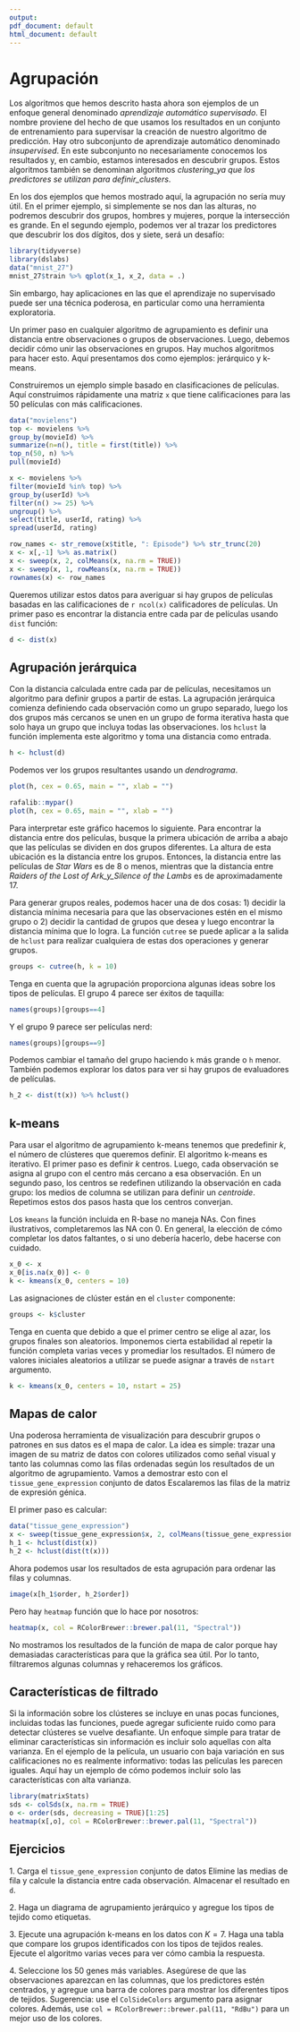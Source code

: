 ```yaml
---
output:
pdf_document: default
html_document: default
---
```

# Agrupación {#clustering}

Los algoritmos que hemos descrito hasta ahora son ejemplos de un enfoque general denominado _aprendizaje automático supervisado_. El nombre proviene del hecho de que usamos los resultados en un conjunto de entrenamiento para supervisar la creación de nuestro algoritmo de predicción. Hay otro subconjunto de aprendizaje automático denominado _insupervised_. En este subconjunto no necesariamente conocemos los resultados y, en cambio, estamos interesados en descubrir grupos. Estos algoritmos también se denominan algoritmos _clustering_ya que los predictores se utilizan para definir_clusters_.

En los dos ejemplos que hemos mostrado aquí, la agrupación no sería muy útil. En el primer ejemplo, si simplemente se nos dan las alturas, no podremos descubrir dos grupos, hombres y mujeres, porque la intersección es grande. En el segundo ejemplo, podemos ver al trazar los predictores que descubrir los dos dígitos, dos y siete, será un desafío:

```r
library(tidyverse)
library(dslabs)
data("mnist_27")
mnist_27$train %>% qplot(x_1, x_2, data = .)
```

Sin embargo, hay aplicaciones en las que el aprendizaje no supervisado puede ser una técnica poderosa, en particular como una herramienta exploratoria.

Un primer paso en cualquier algoritmo de agrupamiento es definir una distancia entre observaciones o grupos de observaciones. Luego, debemos decidir cómo unir las observaciones en grupos. Hay muchos algoritmos para hacer esto. Aquí presentamos dos como ejemplos: jerárquico y k-means.

Construiremos un ejemplo simple basado en clasificaciones de películas. Aquí construimos rápidamente una matriz `x` que tiene calificaciones para las 50 películas con más calificaciones.

```r
data("movielens")
top <- movielens %>%
group_by(movieId) %>%
summarize(n=n(), title = first(title)) %>%
top_n(50, n) %>%
pull(movieId)

x <- movielens %>%
filter(movieId %in% top) %>%
group_by(userId) %>%
filter(n() >= 25) %>%
ungroup() %>%
select(title, userId, rating) %>%
spread(userId, rating)

row_names <- str_remove(x$title, ": Episode") %>% str_trunc(20)
x <- x[,-1] %>% as.matrix()
x <- sweep(x, 2, colMeans(x, na.rm = TRUE))
x <- sweep(x, 1, rowMeans(x, na.rm = TRUE))
rownames(x) <- row_names
```

Queremos utilizar estos datos para averiguar si hay grupos de películas basadas en las calificaciones de `r ncol(x)` calificadores de películas. Un primer paso es encontrar la distancia entre cada par de películas usando `dist` función:

```r
d <- dist(x)
```

## Agrupación jerárquica

Con la distancia calculada entre cada par de películas, necesitamos un algoritmo para definir grupos a partir de estas. La agrupación jerárquica comienza definiendo cada observación como un grupo separado, luego los dos grupos más cercanos se unen en un grupo de forma iterativa hasta que solo haya un grupo que incluya todas las observaciones. los `hclust` la función implementa este algoritmo y toma una distancia como entrada.

```r
h <- hclust(d)
```

Podemos ver los grupos resultantes usando un _dendrograma_.

```r
plot(h, cex = 0.65, main = "", xlab = "")
```

```r
rafalib::mypar()
plot(h, cex = 0.65, main = "", xlab = "")
```

Para interpretar este gráfico hacemos lo siguiente. Para encontrar la distancia entre dos películas, busque la primera ubicación de arriba a abajo que las películas se dividen en dos grupos diferentes. La altura de esta ubicación es la distancia entre los grupos. Entonces, la distancia entre las películas de _Star Wars_ es de 8 o menos, mientras que la distancia entre _Raiders of the Lost of Ark_y_Silence of the Lambs_ es de aproximadamente 17.

Para generar grupos reales, podemos hacer una de dos cosas: 1) decidir la distancia mínima necesaria para que las observaciones estén en el mismo grupo o 2) decidir la cantidad de grupos que desea y luego encontrar la distancia mínima que lo logra. La función `cutree` se puede aplicar a la salida de `hclust` para realizar cualquiera de estas dos operaciones y generar grupos.

```r
groups <- cutree(h, k = 10)
```

Tenga en cuenta que la agrupación proporciona algunas ideas sobre los tipos de películas. El grupo 4 parece ser
éxitos de taquilla:

```r
names(groups)[groups==4]
```

Y el grupo 9 parece ser películas nerd:

```r
names(groups)[groups==9]
```

Podemos cambiar el tamaño del grupo haciendo `k` más grande o `h` menor. También podemos explorar los datos para ver si hay grupos de evaluadores de películas.

```r
h_2 <- dist(t(x)) %>% hclust()
```

<!--
```r
plot(h_2, cex = 0.35)
```
-->

## k-means

Para usar el algoritmo de agrupamiento k-means tenemos que predefinir $k$, el número de clústeres que queremos definir. El algoritmo k-means es iterativo.
El primer paso es definir $k$ centros. Luego, cada observación se asigna al grupo con el centro más cercano a esa observación. En un segundo paso, los centros se redefinen utilizando la observación en cada grupo: los medios de columna se utilizan para definir un _centroide_. Repetimos estos dos pasos hasta que los centros converjan.

Los `kmeans` la función incluida en R-base no maneja NAs. Con fines ilustrativos, completaremos las NA con 0. En general, la elección de cómo completar los datos faltantes, o si uno debería hacerlo, debe hacerse con cuidado.

```r
x_0 <- x
x_0[is.na(x_0)] <- 0
k <- kmeans(x_0, centers = 10)
```

Las asignaciones de clúster están en el `cluster` componente:

```r
groups <- k$cluster
```

Tenga en cuenta que debido a que el primer centro se elige al azar, los grupos finales son aleatorios. Imponemos cierta estabilidad al repetir la función completa varias veces y promediar los resultados. El número de valores iniciales aleatorios a utilizar se puede asignar a través de `nstart` argumento.

```r
k <- kmeans(x_0, centers = 10, nstart = 25)
```

## Mapas de calor

Una poderosa herramienta de visualización para descubrir grupos o patrones en sus datos es el mapa de calor. La idea es simple: trazar una imagen de su matriz de datos con colores utilizados como señal visual y tanto las columnas como las filas ordenadas según los resultados de un algoritmo de agrupamiento. Vamos a demostrar esto con el `tissue_gene_expression` conjunto de datos Escalaremos las filas de la matriz de expresión génica.

El primer paso es calcular:
```r
data("tissue_gene_expression")
x <- sweep(tissue_gene_expression$x, 2, colMeans(tissue_gene_expression$x))
h_1 <- hclust(dist(x))
h_2 <- hclust(dist(t(x)))
```


Ahora podemos usar los resultados de esta agrupación para ordenar las filas y columnas.

```r
image(x[h_1$order, h_2$order])
```

Pero hay `heatmap` función que lo hace por nosotros:

```r
heatmap(x, col = RColorBrewer::brewer.pal(11, "Spectral"))
```

No mostramos los resultados de la función de mapa de calor porque hay demasiadas características para que la gráfica sea útil. Por lo tanto, filtraremos algunas columnas y rehaceremos los gráficos.

## Características de filtrado

Si la información sobre los clústeres se incluye en unas pocas funciones, incluidas todas las funciones, puede agregar suficiente ruido como para detectar clústeres
se vuelve desafiante. Un enfoque simple para tratar de eliminar características sin información es incluir solo aquellas con alta varianza. En el ejemplo de la película, un usuario con baja variación en sus calificaciones no es realmente informativo: todas las películas les parecen iguales. Aquí hay un ejemplo de cómo podemos incluir solo las características con alta varianza.

```r
library(matrixStats)
sds <- colSds(x, na.rm = TRUE)
o <- order(sds, decreasing = TRUE)[1:25]
heatmap(x[,o], col = RColorBrewer::brewer.pal(11, "Spectral"))
```


## Ejercicios

1\. Carga el `tissue_gene_expression` conjunto de datos Elimine las medias de fila y calcule la distancia entre cada observación. Almacenar el resultado en `d`.


2\. Haga un diagrama de agrupamiento jerárquico y agregue los tipos de tejido como etiquetas.


3\. Ejecute una agrupación k-means en los datos con $K=7$. Haga una tabla que compare los grupos identificados con los tipos de tejidos reales. Ejecute el algoritmo varias veces para ver cómo cambia la respuesta.


4\. Seleccione los 50 genes más variables. Asegúrese de que las observaciones aparezcan en las columnas, que los predictores estén centrados, y agregue una barra de colores para mostrar los diferentes tipos de tejidos. Sugerencia: use el `ColSideColors` argumento para asignar colores. Además, use `col = RColorBrewer::brewer.pal(11, "RdBu")` para un mejor uso de los colores.

